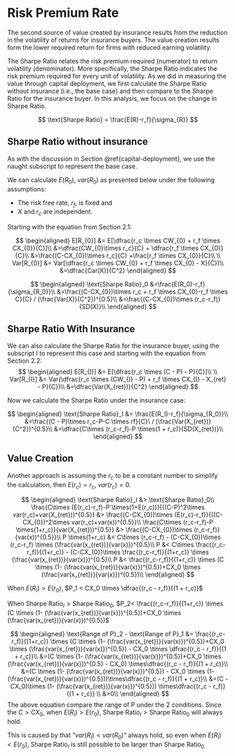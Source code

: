 # Risk Premium Rate

The second source of value created by insurance results from the reduction in the volatility of returns for insurance buyers. The value creation results form the lower required return for firms with reduced earning volatility. 

The Sharpe Ratio relates the risk premium required (numerator) to return volatility (denominator). More specifically, the Sharpe Ratio indicates the risk premium required for every unit of volatility. As we did in measuring the value through capital deployment, we first calculate the Sharpe Ratio without insurance (i.e., the base case) and then compare to the Sharpe Ratio for the insurance buyer. In this analysis, we focus on the change in Sharpe Ratio.

$$
\text{Sharpe Ratio} = \frac{E(R)-r_f}{\sigma_{R}}
$$

## Sharpe Ratio without insurance

As with the discussion in Section \@ref{capital-deployment}, we use the naught subscript to represent the base case. 

We can calculate $E(R_0)$, $var(R_0)$ as presented below under the following assumptions:

* The risk free rate, $r_f$, is fixed and 
* $X$ and $r_c$ are independent.

Starting with the equation from Section 2.1:

$$
\begin{aligned}
E[R_{0}] &= E[\dfrac{r_c \times CW_{0} + r_f \times CX_{0}}{C}]\\
&=\dfrac{CW_{0}\times r_c}{C} + \dfrac{r_f \times CX_{0}}{C}\\
&=\frac{(C-CX_{0})\times r_c}{C} +\frac{r_f \times CX_{0}}{C}\\
\\
Var[R_{0}] &= Var[\dfrac{r_c \times CW_{0} + r_f \times CX_{0} - X}{C})\\
&=\dfrac{Car(X)}{C^2}
\end{aligned}
$$

$$
\begin{aligned}
\text{Sharpe Ratio}_0 &=\frac{E(R_0)-r_f}{\sigma_{R_0}}\\
&=\frac{(C-CX_{0})\times r_c + r_f \times CX_{0}-r_f \times C}{C} / (\frac{Var(X)}{C^2})^{0.5}\\
&=\frac{(C-CX_{0})\times (r_c-r_f)}{SD(X)}\\
\end{aligned}
$$

## Sharpe Ratio With Insurance

We can also calculate the Sharpe Ratio for the insurance buyer, using the subscript I to represent this case and starting with the equation from Section 2.2:
$$
\begin{aligned}
E[R_{I}] &= E[\dfrac{r_c \times (C - P) - P}{C}]\\
\\
Var[R_{I}] &= Var(\dfrac{r_c \times (CW_{I} - P) + r_f \times CX_{I} - X_{ret} - P}{C})\\
&=\dfrac{Var(X_{ret})}{C^2}
\end{aligned}
$$ 

Now we calculate the Sharpe Ratio under the insurance case:

$$
\begin{aligned}
\text{Sharpe Ratio}_I &= \frac{E(R_I)-r_f}{\sigma_{R_0}}\\
&=\frac{(C - P)\times r_c-P-C \times rf}{C}\ / (\frac{Var(X_{ret})}{C^2})^{0.5}\\
&=\dfrac{C\times (r_c-r_f)-P \times(1 + r_c)}{SD(X_{ret})}\\
\end{aligned}
$$ 

## Value Creation
Another approach is assuming the $r_c$ to be a constant number to simplify the calculation, then $E(r_c)=r_c$, $var(r_c)=0$.

$$
\begin{aligned}
\text{Sharpe Ratio}_I &> \text{Sharpe Ratio}_0\\
\frac{C\times (E(r_c)-r_f)-P \times(1+E(r_c))}{((C-P)^2\times var(r_c)+var(X_{ret}))^{0.5}}   &> \frac{(C-CX_{0})\times (E(r_c)-r_f)}{((C-CX_{0})^2\times var(r_c)+var(x))^{0.5}}\\
\frac{C\times (r_c-r_f)-P \times(1+r_c)}{var(X_{ret}))^{0.5}}   &> \frac{(C-CX_{0})\times (r_c-r_f)}{var(x))^{0.5}}\\
P \times(1+r_c) &< C\times (r_c-r_f) - (C-CX_{0})\times (r_c-r_f) \times (\frac{var(x_{ret})}{var(x)})^{0.5}\\
P  &< C\times \frac{(r_c-r_f)}{(1+r_c)} - (C-CX_{0})\times \frac{(r_c-r_f)}{(1+r_c)} \times (\frac{var(x_{ret})}{var(x)})^{0.5}\\
P  &< \frac{(r_c-r_f)}{(1+r_c)} \times (C \times (1- (\frac{var(x_{ret})}{var(x)})^{0.5})+CX_0 \times (\frac{var(x_{ret})}{var(x)})^{0.5})\\
\end{aligned}
$$ 

When $E(R_I) > E(r_0)$, $P_1 < CX_0 \times \dfrac{(r_c - r_f)}{(1 + r_c)}$

When $\text{Sharpe Ratio}_I > \text{Sharpe Ratio}_0$, $P_2< \frac{(r_c-r_f)}{(1+r_c)} \times (C \times (1- (\frac{var(x_{ret})}{var(x)})^{0.5})+CX_0 \times (\frac{var(x_{ret})}{var(x)})^{0.5})$


$$
\begin{aligned}
\text{Range of P}_2 - \text{Range of P}_1
&= \frac{(r_c-r_f)}{(1+r_c)} \times (C \times (1- (\frac{var(x_{ret})}{var(x)})^{0.5})+CX_0 \times (\frac{var(x_{ret})}{var(x)})^{0.5}) - CX_0 \times \dfrac{(r_c - r_f)}{(1 + r_c)}\\
&=(C \times (1- (\frac{var(x_{ret})}{var(x)})^{0.5})+CX_0 \times (\frac{var(x_{ret})}{var(x)})^{0.5} - CX_0) \times\dfrac{(r_c - r_f)}{(1 + r_c)}\\
&=(C \times (1- (\frac{var(x_{ret})}{var(x)})^{0.5}) - CX_0 \times (1- (\frac{var(x_{ret})}{var(x)})^{0.5}))\times\dfrac{(r_c - r_f)}{(1 + r_c)}\\
&=(C - CX_0)\times (1- (\frac{var(x_{ret})}{var(x)})^{0.5})) \times\dfrac{(r_c - r_f)}{(1 + r_c)} \\
&>0\\
\end{aligned}
$$ 
The above equation compare the range of P under the 2 conditions.
Since the $C > CX_0$, 
when $E(R_I) > E(r_0)$, $\text{Sharpe Ratio}_I > \text{Sharpe Ratio}_0$ will always hold.

This is caused by that "$var(R_I) < var(R_0)$"  always hold, so even when  $E(R_I) < E(r_0)$, $\text{Sharpe Ratio}_I$ is still possible to be larger than  $\text{Sharpe Ratio}_0$



